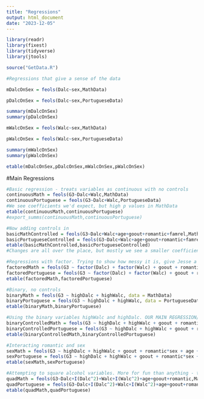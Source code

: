 ```yaml
---
title: "Regressions"
output: html_document
date: "2023-12-05"
---
```


```r
library(readr)
library(fixest)
library(tidyverse)
library(jtools)
```

```r
source("GetData.R")
```

```r
#Regressions that give a sense of the data 

mDalcOnSex = feols(Dalc~sex,MathData) 

pDalcOnSex = feols(Dalc~sex,PortugueseData)

summary(mDalcOnSex)
summary(pDalcOnSex)
```

```r
mWalcOnSex = feols(Walc~sex,MathData) 

pWalcOnSex = feols(Walc~sex,PortugueseData) 

summary(mWalcOnSex)
summary(pWalcOnSex)
```

```r
etable(mDalcOnSex,pDalcOnSex,mWalcOnSex,pWalcOnSex) 
```

 
 
#Main Regressions
```r
#Basic regression - treats variables as continuous with no controls
continuousMath = feols(G3~Dalc+Walc,MathData)
continuousPortuguese = feols(G3~Dalc+Walc,PortugueseData)
#We see coefficients we'd expect, but high p values in MathData
etable(continuousMath,continuousPortuguese)
#export_summs(continuousMath,continuousPortuguese)

```



```r
#Now adding controls in
basicMathControlled = feols(G3~Dalc+Walc+age+goout+romantic+famrel,MathData)
basicPortugueseControlled = feols(G3~Dalc+Walc+age+goout+romantic+famrel,PortugueseData)
etable(basicMathControlled,basicPortugueseControlled)
#Changes are all over the place, but mostly we see a smaller coefficient on alcohol. Walc does become positive in Math. P values are up and down.
```


```r
#Regressions with factor. Trying to show how messy it is, give Jesse a sense of how we progressed to doing the binary regression
factoredMath = feols(G3 ~ factor(Dalc) + factor(Walc) + goout + romantic + age + famrel, data = MathData)
factoredPortuguese = feols(G3 ~ factor(Dalc) + factor(Walc) + goout + romantic + age + famrel, data = PortugueseData)
etable(factoredMath,factoredPortuguese)
```



```r
#Binary, no controls
binaryMath = feols(G3 ~ highDalc + highWalc, data = MathData)
binaryPortuguese = feols(G3 ~ highDalc + highWalc, data = PortugueseData)
etable(binaryMath,binaryPortuguese)
```


```r
#Using the binary variables highWalc and highDalc. OUR MAIN REGRESSION/FINAL MODEL
binaryControlledMath = feols(G3 ~ highDalc + highWalc + goout + romantic + age + famrel, data = MathData)
binaryControlledPortuguese = feols(G3 ~ highDalc + highWalc + goout + romantic + age + famrel, data = PortugueseData)
etable(binaryControlledMath,binaryControlledPortuguese)
```

```r
#Interacting romantic and sex
sexMath = feols(G3 ~ highDalc + highWalc + goout + romantic*sex + age + famrel, data = MathData)
sexPortuguese = feols(G3 ~ highDalc + highWalc + goout + romantic*sex + age + famrel, data = PortugueseData)
etable(sexMath,sexPortuguese)
```



```r
#Attempting to square alcohol variables. More for fun than anything - the p values are terrible - to see if we can find optimal alcohol consumption
quadMath = feols(G3~Dalc+I(Dalc^2)+Walc+I(Walc^2)+age+goout+romantic,MathData)
quadPortuguese = feols(G3~Dalc+I(Dalc^2)+Walc+I(Walc^2)+age+goout+romantic,PortugueseData) 
etable(quadMath,quadPortuguese)
```


